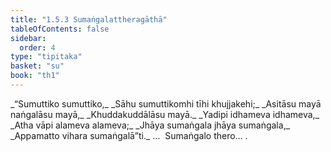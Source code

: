 ```yaml
---
title: "1.5.3 Sumaṅgalattheragāthā"
tableOfContents: false
sidebar:
  order: 4
type: "tipitaka"
basket: "su"
book: "th1"
---
```



<DynamicBreadcrumb />

<Division number="43" book="th1">

<Paragraph number="98" type="verses" book="th1">
_“Sumuttiko sumuttiko,_  
_Sāhu sumuttikomhi tīhi khujjakehi;_  
_Asitāsu mayā naṅgalāsu mayā,_  
_Khuddakuddālāsu mayā._  

</Paragraph>

<Paragraph number="99" type="verses" book="th1">
_Yadipi idhameva idhameva,_  
_Atha vāpi alameva alameva;_  
_Jhāya sumaṅgala jhāya sumaṅgala,_  
_Appamatto vihara sumaṅgalā”ti._  


</Paragraph>
</Division>

<Paragraph number="100" type="center" book="th1">
…  Sumaṅgalo thero… .
</Paragraph>